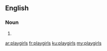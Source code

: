 ==English==

===Noun===
{{head|en|plural}}

# {{plural of|playgirl|lang=en|nocat=1}}

[[ar:playgirls]]
[[fr:playgirls]]
[[ku:playgirls]]
[[my:playgirls]]